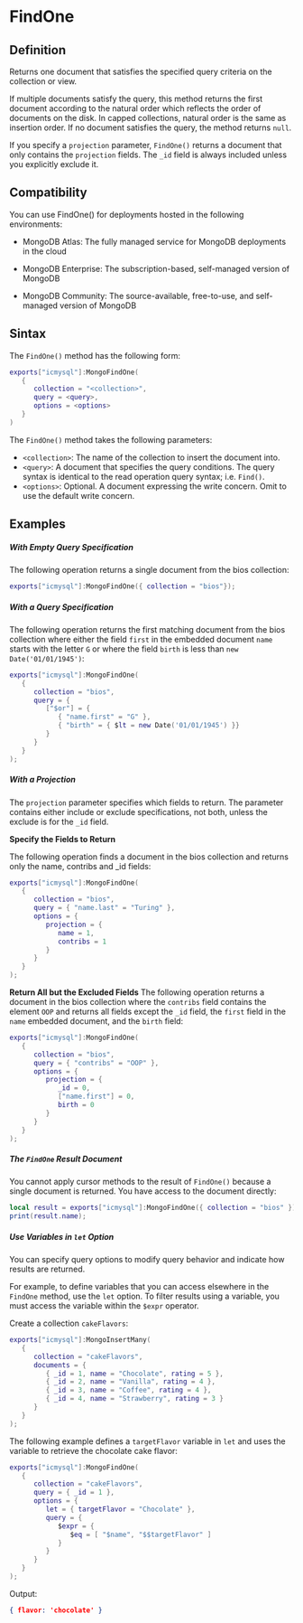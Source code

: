 
# FindOne

## Definition
Returns one document that satisfies the specified query criteria on the collection or view.

If multiple documents satisfy the query, this method returns the first document according to the natural order which reflects the order of documents on the disk. In capped collections, natural order is the same as insertion order. If no document satisfies the query, the method returns `null`.

If you specify a `projection` parameter, `FindOne()` returns a document that only contains the `projection` fields. The `_id` field is always included unless you explicitly exclude it.

## Compatibility
You can use FindOne() for deployments hosted in the following environments:
- MongoDB Atlas: The fully managed service for MongoDB deployments in the cloud

- MongoDB Enterprise: The subscription-based, self-managed version of MongoDB

- MongoDB Community: The source-available, free-to-use, and self-managed version of MongoDB

## Sintax
The `FindOne()` method has the following form:
```lua
exports["icmysql"]:MongoFindOne(
   {
      collection = "<collection>",
      query = <query>,
      options = <options>
   }
)
```
The `FindOne()` method takes the following parameters:
- `<collection>`: The name of the collection to insert the document into.
- `<query>`: A document that specifies the query conditions. The query syntax is identical to the read operation query syntax; i.e. `Find()`.
- `<options>`: Optional. A document expressing the write concern. Omit to use the default write concern.

## Examples
##### **With Empty Query Specification**
The following operation returns a single document from the bios collection:
```lua
exports["icmysql"]:MongoFindOne({ collection = "bios"});
```

##### **With a Query Specification**
The following operation returns the first matching document from the bios collection where either the field `first` in the embedded document `name` starts with the letter `G` or where the field `birth` is less than `new Date('01/01/1945')`:
```lua
exports["icmysql"]:MongoFindOne(
   {
      collection = "bios",
      query = {
         ["$or"] = {
            { "name.first" = "G" }, 
            { "birth" = { $lt = new Date('01/01/1945') }}
         }
      }
   }
);
```

##### **With a Projection**
The `projection` parameter specifies which fields to return. The parameter contains either include or exclude specifications, not both, unless the exclude is for the `_id` field.

**Specify the Fields to Return**

The following operation finds a document in the bios collection and returns only the name, contribs and _id fields:
```lua
exports["icmysql"]:MongoFindOne(
   {
      collection = "bios",
      query = { "name.last" = "Turing" },
      options = {
         projection = {
            name = 1,
            contribs = 1
         }
      }
   }
);
```

**Return All but the Excluded Fields**
The following operation returns a document in the bios collection where the `contribs` field contains the element `OOP` and returns all fields except the `_id` field, the `first` field in the `name` embedded document, and the `birth` field:
```lua
exports["icmysql"]:MongoFindOne(
   {
      collection = "bios",
      query = { "contribs" = "OOP" },
      options = {
         projection = {
            _id = 0,
            ["name.first"] = 0,
            birth = 0
         }
      }
   }
);
```

##### **The `FindOne` Result Document**
You cannot apply cursor methods to the result of `FindOne()` because a single document is returned. You have access to the document directly:
```lua
local result = exports["icmysql"]:MongoFindOne({ collection = "bios" });
print(result.name);
```

##### **Use Variables in `let` Option**
You can specify query options to modify query behavior and indicate how results are returned.

For example, to define variables that you can access elsewhere in the `FindOne` method, use the `let` option. To filter results using a variable, you must access the variable within the `$expr` operator.

Create a collection `cakeFlavors`:
```lua
exports["icmysql"]:MongoInsertMany(
   {
      collection = "cakeFlavors",
      documents = {
         { _id = 1, name = "Chocolate", rating = 5 },
         { _id = 2, name = "Vanilla", rating = 4 },
         { _id = 3, name = "Coffee", rating = 4 },
         { _id = 4, name = "Strawberry", rating = 3 }
      }
   }
);
```

The following example defines a `targetFlavor` variable in `let` and uses the variable to retrieve the chocolate cake flavor:
```lua
exports["icmysql"]:MongoFindOne(
   {
      collection = "cakeFlavors",
      query = { _id = 1 },
      options = {
         let = { targetFlavor = "Chocolate" },
         query = {
            $expr = {
               $eq = [ "$name", "$$targetFlavor" ]
            }
         }
      }
   }
);
```
Output:
```json
{ flavor: 'chocolate' }
```